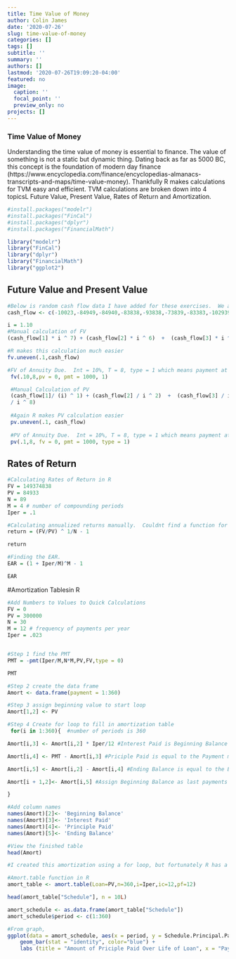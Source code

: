 ```yaml
---
title: Time Value of Money
author: Colin James
date: '2020-07-26'
slug: time-value-of-money
categories: []
tags: []
subtitle: ''
summary: ''
authors: []
lastmod: '2020-07-26T19:09:20-04:00'
featured: no
image:
  caption: ''
  focal_point: ''
  preview_only: no
projects: []
---
```


### Time Value of Money
   Understanding the time value of money is essential to finance.  The value of something is not a static but dynamic thing.  Dating back as far as 5000 BC, this concept is the foundation of modern day finance (https://www.encyclopedia.com/finance/encyclopedias-almanacs-transcripts-and-maps/time-value-money).  Thankfully R makes calculations for TVM easy and efficient.  TVM calculations are broken down into 4 topicsL Future Value, Present Value, Rates of Return and Amortization.
   
```r
#install.packages("modelr")
#install.packages("FinCal")
#install.packages("dplyr")
#install.packages("FinancialMath")

library("modelr")
library("FinCal")
library("dplyr")
library("FinancialMath")
library("ggplot2")

```



## Future Value and Present Value
```r
#Below is random cash flow data I have added for these exercises.  We are going to assume our invesment period is 8 years, interest is 10%, and this is an ordinary annunity
cash_flow <- c(-10023,-84949,-84940,-83838,-93838,-73839,-83383,-102939)

i = 1.10
#Manual calculation of FV
(cash_flow[1] * i ^ 7) + (cash_flow[2] * i ^ 6)  +  (cash_flow[3] * i ^ 5) + (cash_flow[4] * i ^ 4) + (cash_flow[5] * i ^ 3) + (cash_flow[6] * i ^ 2) + (cash_flow[7] * i ^ 1) + (cash_flow[8])

#R makes this calculation much easier
fv.uneven(.1,cash_flow)

#FV of Annuity Due.  Int = 10%, T = 8, type = 1 which means payment at the beginning of each period
 fv(.10,8,pv = 0, pmt = 1000, 1)

 #Manual Calculation of PV
 (cash_flow[1]/ (i) ^ 1) + (cash_flow[2] / i ^ 2)  +  (cash_flow[3] / i ^ 3) + (cash_flow[4] / i ^ 4) + (cash_flow[5] / i ^ 5) + (cash_flow[6] / i ^ 6) + (cash_flow[7] / i ^ 7) + (cash_flow[8]
 / i ^ 8)
 
 #Again R makes PV calculation easier
 pv.uneven(.1, cash_flow)
 
 #PV of Annuity Due.  Int = 10%, T = 8, type = 1 which means payment at the beginning of each period
 pv(.1,8, fv = 0, pmt = 1000, type = 1)

```



## Rates of Return
```r
#Calculating Rates of Return in R
FV = 149374838
PV = 84933
N = 89
M = 4 # number of compounding periods
Iper = .1

#Calculating annualized returns manually.  Couldnt find a function for this in R
return = (FV/PV) ^ 1/N - 1

return

#Finding the EAR.  
EAR = (1 + Iper/M)^M - 1

EAR

```


#Amortization Tablesin R
```r
#Add Numbers to Values to Quick Calculations
FV = 0
PV = 300000
N = 30
M = 12 # frequency of payments per year
Iper = .023


#Step 1 find the PMT
PMT = -pmt(Iper/M,N*M,PV,FV,type = 0)

PMT

#Step 2 create the data frame
Amort <- data.frame(payment = 1:360)

#Step 3 assign beginning value to start loop
Amort[1,2] <- PV

#Step 4 Create for loop to fill in amortization table
 for(i in 1:360){  #number of periods is 360

Amort[i,3] <- Amort[i,2] * Iper/12 #Interest Paid is Beginning Balance x Interest Rate

Amort[i,4] <- PMT - Amort[i,3] #Priciple Paid is equal to the Payment minus Interest Paid

Amort[i,5] <- Amort[i,2] - Amort[i,4] #Ending Balance is equal to the Beginning Balance minus the Principle Paid

Amort[i + 1,2]<- Amort[i,5] #Assign Beginning Balance as last payments Ending Balance

}

#Add column names
names(Amort)[2]<- 'Beginning Balance'
names(Amort)[3]<- 'Interest Paid'
names(Amort)[4]<- 'Principle Paid'
names(Amort)[5]<- 'Ending Balance'

#View the finished table
head(Amort)

#I created this amortization using a for loop, but fortunately R has a package for this

#Amort.table function in R
amort_table <- amort.table(Loan=PV,n=360,i=Iper,ic=12,pf=12)

head(amort_table["Schedule"], n = 10L)

amort_schedule <- as.data.frame(amort_table["Schedule"])
amort_schedule$period <- c(1:360)

#From graph, 
ggplot(data = amort_schedule, aes(x = period, y = Schedule.Principal.Paid)) +
    geom_bar(stat = "identity", color="blue") + 
    labs (title = "Amount of Priciple Paid Over Life of Loan", x = "Payment Period", y = "Dollars")
    
```